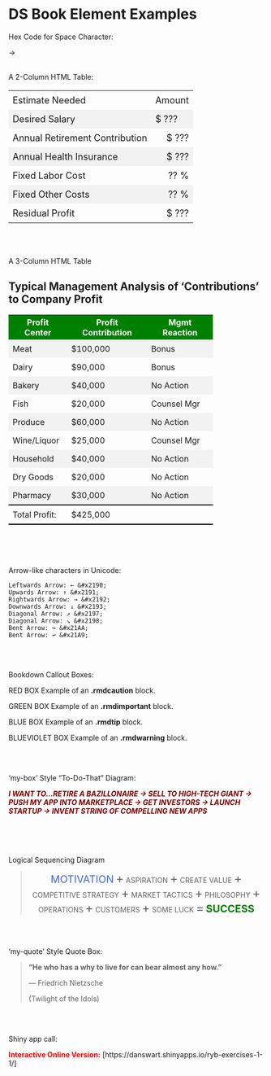 # DS Book Element Examples


Hex Code for Space Character:

&#x2192;
<br><br>



A 2-Column HTML Table:

<!-- PROMPT: -->

<!-- "Please create an HTML table with the following characteristics: -->

<!--     The table should have a width of 45vw, height set to auto, and a font size of 18px. -->
<!--     The table should consist of seven rows and two columns in each row. -->
<!--     The first row should have two cells with the classes 'b darkgreen bb bw2 al' and 'b darkgreen bb bw2 ar', containing the text 'Estimate Needed' and 'Amount' respectively. -->
<!--     The second row should have two cells with the classes 'b bg-white black al' and 'b black ar', containing the text 'Desired Salary' and '$ ???' respectively. -->
<!--     The third row should have two cells with the class 'b black', and the second cell should be right-aligned, containing the text 'Annual Retirement Contribution' and '$ ???' respectively. -->
<!--     The fourth row should have the same structure as the third row but with 'Annual Health Insurance' as the text. -->
<!--     The fifth and sixth rows should have the same structure as the third row, with 'Fixed Labor Cost' and 'Fixed Other Costs' as the text, and '?? %' in the right-aligned cells. -->
<!--     The seventh row should have the same structure as the third row, with 'Residual Profit' as the text and '$ ???' in the right-aligned cell." -->

<table style="width: 45vw; height: auto; font-size: 18px">
  <tr>
    <td class="b darkgreen bb bw2 al">Estimate Needed</td>
    <td class="b darkgreen bb bw2 ar">Amount</td>
  </tr>
  <tr>
    <td class="b bg-white black al">Desired Salary</td>
    <td class="b black ar">$ ???</td>
  </tr>
  <tr>
    <td class="b black">Annual Retirement Contribution</td>
    <td class="b black" style="text-align: right;">$ ???</td>
  </tr>
  <tr>
    <td class="b black">Annual Health Insurance</td>
    <td class="b black" style="text-align: right;">$ ???</td>
  </tr>
  <tr>
    <td class="b black">Fixed Labor Cost</td>
    <td class="b black" style="text-align: right;">?? %</td>
  </tr>
  <tr>
    <td class="b black">Fixed Other Costs</td>
    <td class="b black" style="text-align: right;">?? %</td>
  </tr>
  <tr>
    <td class="b black">Residual Profit</td>
    <td class="b black" style="text-align: right;">$ ???</td>
  </tr>
</table>
<br><br>


A 3-Column HTML Table
<br>


<!-- PROMPT: -->

<!-- "Please create an HTML document that includes the following components: -->

<!--     A head section with a style block containing CSS rules for a table: -->
<!--         The table should have a font size of 16px, use collapsed borders, and occupy 80% of the width. -->
<!--         Table cells (td) should have left-aligned text and 8px of padding. -->
<!--         Table headers (th) should have a green background, white text, bold font-weight, and a font size of 16px. -->
<!--         Even rows (tr:nth-child(even)) should have a background color of #f2f2f2. -->
<!--         Elements with the class 'total-row' should have a top border of 2px solid black and a bottom border of 2px double black. -->

<!--     A body section with the following content: -->
<!--         An h2 heading with the text 'Typical Management Analysis of 'Contributions' to Company Profit.' -->
<!--         A table with the following structure: -->
<!--             A header row (tr) with three cells (th) titled 'Profit Center,' 'Profit Contribution,' and 'Mgmt Reaction.' -->
<!--             Eight data rows (tr) with cells (td) containing data for 'Meat,' 'Dairy,' 'Bakery,' 'Fish,' 'Produce,' 'Wine/Liquor,' 'Household,' 'Dry Goods,' and 'Pharmacy.' The 'Profit Center' column should have the corresponding category names, the 'Profit Contribution' column should have dollar amounts in the format '$XX,XXX' (e.g., '$100,000'), and the 'Mgmt Reaction' column should contain text values such as 'Bonus,' 'No Action,' or 'Counsel Mgr.' -->
<!--             A total row (tr) with a cell in the 'Profit Center' column containing 'Total Profit:', a cell in the 'Profit Contribution' column containing '$425,000', and an empty cell in the 'Mgmt Reaction' column. -->



<html>
<head>
<style>
  table {
    font-size: 16px;
    border-collapse: collapse;
    width: 80%;
  }


  td {
    text-align: left;
    padding: 8px;
  }
  
  th {
    background-color: green;
    color: white;
    font-weight: bold;
    font-size: 16px;
  }

  tr:nth-child(even) {
    background-color: #f2f2f2;
  }

  .total-row {
    border-top: 2px solid black;
    border-bottom: 2px double black;
  }
  
  
</style>
</head>
<body>

<h2>Typical Management Analysis of 'Contributions' to Company Profit</h2>

<table>
  <tr>
    <th>Profit Center</th>
    <th class="ar">Profit Contribution</th>
    <th class="ac">Mgmt Reaction</th>
  </tr>
  <tr>
    <td>Meat</td>
    <td class="ar">$100,000</td>
    <td class="ac">Bonus</td>
  </tr>
  <tr>
    <td>Dairy</td>
    <td class="ar">$90,000</td>
    <td class="ac">Bonus</td>
  </tr>
  <tr>
    <td>Bakery</td>
    <td class="ar">$40,000</td>
    <td class="ac">No Action</td>

  </tr>
  <tr>
    <td>Fish</td>
    <td class="ar">$20,000</td>
    <td class="ac">Counsel Mgr</td>
  </tr>
  <tr>
    <td>Produce</td>
    <td class="ar">$60,000</td>
    <td class="ac">No Action</td>
  </tr>
  <tr>
    <td>Wine/Liquor</td>
    <td class="ar">$25,000</td>
    <td class="ac">Counsel Mgr</td>
  </tr>
  <tr>
    <td>Household</td>
    <td class="ar">$40,000</td>
    <td class="ac">No Action</td>
  </tr>
  <tr>
    <td>Dry Goods</td>
    <td class="ar">$20,000</td>
    <td class="ac">No Action</td>
  </tr>
  <tr>
    <td>Pharmacy</td>
    <td class="ar">$30,000</td>
    <td class="ac">No Action</td>
  </tr>
  <tr class="total-row">
    <td>Total Profit:</td>
    <td class="ar">$425,000</td>
    <td></td>
  </tr>
</table>

</body>
</html>

<br><br><br>




Arrow-like characters in Unicode:

    Leftwards Arrow: ← &#x2190;
    Upwards Arrow: ↑ &#x2191;
    Rightwards Arrow: → &#x2192;
    Downwards Arrow: ↓ &#x2193;
    Diagonal Arrow: ↗ &#x2197;
    Diagonal Arrow: ↘ &#x2198;
    Bent Arrow: ↪ &#x21AA;
    Bent Arrow: ↩ &#x21A9;
<br><br>



Bookdown Callout Boxes:

::: {.rmdcaution}
RED BOX Example of an **.rmdcaution** block.
:::

::: {.rmdimportant}
GREEN BOX Example of an **.rmdimportant** block.
:::

::: {.rmdtip}
BLUE BOX Example of an **.rmdtip** block.
:::

::: {.rmdwarning}
BLUEVIOLET BOX Example of an **.rmdwarning** block.
:::
<br><br>



'my-box' Style "To-Do-That" Diagram:

<!-- PROMPT: -->

<!-- "Create an HTML span element with the following style: -->

<!--     Text color should be maroon. -->
<!--     The content of the span should be: 'I WANT TO...RETIRE A BAZILLONAIRE → SELL TO HIGH-TECH GIANT → PUSH MY APP INTO MARKETPLACE → GET INVESTORS → LAUNCH STARTUP → INVENT STRING OF COMPELLING NEW APPS'" -->


<span style="color: maroon;">***I WANT TO...RETIRE A BAZILLONAIRE &#x2192; SELL TO HIGH-TECH GIANT &#x2192; PUSH MY APP INTO MARKETPLACE &#x2192; GET INVESTORS &#x2192; LAUNCH STARTUP &#x2192; INVENT STRING OF COMPELLING NEW APPS***</span>

<br><br><br>





Logical Sequencing Diagram

<!-- PROMPT: -->

<!-- "Create an HTML block with the following components: -->

<!--     A blockquote with the class 'my-box' and centered text. -->
<!--     Inside the blockquote, a series of spans with the following styles: -->
<!--         The text 'MOTIVATION' in royalblue with a font size of 20px. -->
<!--         A plus sign (+) with a font size of 24px. -->
<!--         The text 'ASPIRATION' with a font size of 14px. -->
<!--         Repeat the pattern of a plus sign and text for the following phrases: 'CREATE VALUE', 'COMPETITIVE STRATEGY', 'MARKET TACTICS', 'PHILOSOPHY', 'OPERATIONS', 'CUSTOMERS', and 'SOME LUCK'. -->
<!--         An equal sign (=) with a font size of 24px. -->
<!--         The text 'SUCCESS' in green with a font size of 20px. -->


<blockquote class="my-box" style="text-align: center;">
<p>
    <span style="color: royalblue; font-size: 20px">MOTIVATION</span>
    <span style="font-size: 24px;">&plus;</span>
    <span style="font-size: 14px">ASPIRATION</span>
    <span style="font-size: 24px;">&plus;</span>
    <span style="font-size: 14px">CREATE VALUE</span>
    <span style="font-size: 24px;">&plus;</span>
    <span style="font-size: 14px;">COMPETITIVE STRATEGY </span>
    <span style="font-size: 24px;">&plus;</span>
    <span style="font-size: 14px;">MARKET TACTICS</span>
    <span style="font-size: 24px;">&plus;</span>
    <span style="font-size: 14px;">PHILOSOPHY</span>
    <span style="font-size: 24px;">&plus;</span>
    <span style="font-size: 14px;">OPERATIONS</span>
    <span style="font-size: 24px;">&plus;</span>
    <span style="font-size: 14px;">CUSTOMERS</span>
    <span style="font-size: 24px;">&plus;</span>
    <span style="font-size: 14px;">SOME LUCK</span>
    <span style="font-size: 24px;">=</span>
    <strong><span style="color: green; font-size: 20px">SUCCESS</span></strong>
  </p>
</blockquote>  
<br><br>





'my-quote' Style Quote Box:

<!-- PROMPT: -->

<!--     create a blockquote with the class 'my-quote' containing the following content: -->
<!--         The text 'He who has a why to live for can bear almost any how.' in strong tags. -->
<!--         The author 'Friedrich Nietzsche' in a paragraph with the class 'quote-author'. -->
<!--         The description '(Twilight of the Idols)' in a paragraph with the class 'quote-description'." -->



<blockquote class="my-quote">
  <p><strong>"He who has a why to live for can bear almost any how."</strong></p>
  <p class="quote-author">          — Friedrich Nietzsche</p>
  <p class="quote-description">(Twilight of the Idols)</p>
</blockquote>
<br><br>




Shiny app call:

<span style="color: red;">**Interactive Online Version:**</span>  [https://danswart.shinyapps.io/ryb-exercises-1-1/]
<br><br>






